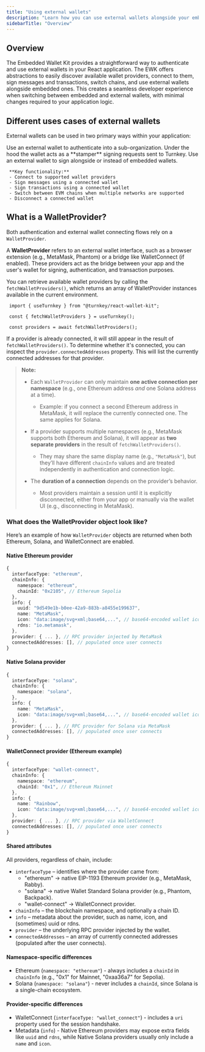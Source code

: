 ```yaml
---
title: "Using external wallets"
description: "Learn how you can use external wallets alongside your embedded wallets in your React app using Turnkey's abstractions."
sidebarTitle: "Overview"
---
```


## Overview
The Embedded Wallet Kit provides a straightforward way to authenticate and use external wallets in your React application. The EWK offers abstractions to easily discover available wallet providers, connect to them, sign messages and transactions, switch chains, and use external wallets alongside embedded ones. This creates a seamless developer experience when switching between embedded and external wallets, with minimal changes required to your application logic.

## Different uses cases of external wallets
External wallets can be used in two primary ways within your application:

<Steps>
  <Step title="Authentication">
    Use an external wallet to authenticate into a sub-organization. Under the hood the wallet acts as a **stamper** signing requests sent to Turnkey.  
  </Step>

  <Step title="Connecting">
    Use an external wallet to sign alongside or instead of embedded wallets.

     **Key functionality:**
     - Connect to supported wallet providers
     - Sign messages using a connected wallet
     - Sign transactions using a connected wallet
     - Switch between EVM chains when multiple networks are supported
     - Disconnect a connected wallet
  </Step>
</Steps>

## What is a WalletProvider?
Both authentication and external wallet connecting flows rely on a `WalletProvider`.

A **WalletProvider** refers to an external wallet interface, such as a browser extension (e.g., MetaMask, Phantom) or a bridge like WalletConnect (if enabled). These providers act as the bridge between your app and the user's wallet for signing, authentication, and transaction purposes.

You can retrieve available wallet providers by calling the `fetchWalletProviders()`, which returns an array of WalletProvider instances available in the current environment.
```tsx
 import { useTurnkey } from "@turnkey/react-wallet-kit";

 const { fetchWalletProviders } = useTurnkey();
 
 const providers = await fetchWalletProviders();
```

If a provider is already connected, it will still appear in the result of `fetchWalletProviders()`. To determine whether it's connected, you can inspect the `provider.connectedAddresses` property. This will list the currently connected addresses for that provider.

> **Note:**  
> - Each `WalletProvider` can only maintain **one active connection per namespace** (e.g., one Ethereum address *and* one Solana address at a time).  
>   - Example: if you connect a second Ethereum address in MetaMask, it will replace the currently connected one. The same applies for Solana.  
>
> - If a provider supports multiple namespaces (e.g., MetaMask supports both Ethereum and Solana), it will appear as **two separate providers** in the result of `fetchWalletProviders()`.  
>   - They may share the same display name (e.g., `"MetaMask"`), but they’ll have different `chainInfo` values and are treated independently in authentication and connection logic.  
>
> - The **duration of a connection** depends on the provider’s behavior.  
>   - Most providers maintain a session until it is explicitly disconnected, either from your app or manually via the wallet UI (e.g., disconnecting in MetaMask).  

### What does the WalletProvider object look like?
Here’s an example of how `WalletProvider` objects are returned when both Ethereum, Solana, and WalletConnect are enabled.

#### Native Ethereum provider
```ts
{
  interfaceType: "ethereum",
  chainInfo: {
    namespace: "ethereum",
    chainId: "0x2105", // Ethereum Sepolia
  },
  info: {
    uuid: "9d549e1b-b0ee-42a9-883b-a8455e199637",
    name: "MetaMask",
    icon: "data:image/svg+xml;base64,...", // base64-encoded wallet icon
    rdns: "io.metamask",
  },
  provider: { ... }, // RPC provider injected by MetaMask
  connectedAddresses: [], // populated once user connects
}
```

#### Native Solana provider
```ts
{
  interfaceType: "solana",
  chainInfo: {
    namespace: "solana",
  },
  info: {
    name: "MetaMask",
    icon: "data:image/svg+xml;base64,...", // base64-encoded wallet icon
  },
  provider: { ... }, // RPC provider for Solana via MetaMask
  connectedAddresses: [], // populated once user connects
}
```

#### WalletConnect provider (Ethereum example)
```ts
{
  interfaceType: "wallet-connect",
  chainInfo: {
    namespace: "ethereum",
    chainId: "0x1", // Ethereum Mainnet
  },
  info: {
    name: "Rainbow",
    icon: "data:image/svg+xml;base64,...", // base64-encoded wallet icon
  },
  provider: { ... }, // RPC provider via WalletConnect
  connectedAddresses: [], // populated once user connects
}
```

#### Shared attributes

All providers, regardless of chain, include:
- `interfaceType` – identifies where the provider came from:
  - "ethereum" → native EIP-1193 Ethereum provider (e.g., MetaMask, Rabby).
  - "solana" → native Wallet Standard Solana provider (e.g., Phantom, Backpack).
  - "wallet-connect" → WalletConnect provider.
- `chainInfo` – the blockchain namespace, and optionally a chain ID.
- `info` – metadata about the provider, such as name, icon, and (sometimes) uuid or rdns.
- `provider` – the underlying RPC provider injected by the wallet.
- `connectedAddresses` – an array of currently connected addresses (populated after the user connects).

#### Namespace-specific differences
- Ethereum (`namespace: "ethereum"`) - always includes a `chainId` in `chainInfo` (e.g., "0x1" for Mainnet, "0xaa36a7" for Sepolia).
- Solana (`namespace: "solana"`) - never includes a `chainId`, since Solana is a single-chain ecosystem.

#### Provider-specific differences
- WalletConnect (`interfaceType: "wallet_connect"`) - includes a `uri` property used for the session handshake.
- Metadata (`info`) - Native Ethereum providers may expose extra fields like `uuid` and `rdns`, while Native Solana providers usually only include a `name` and `icon`.



